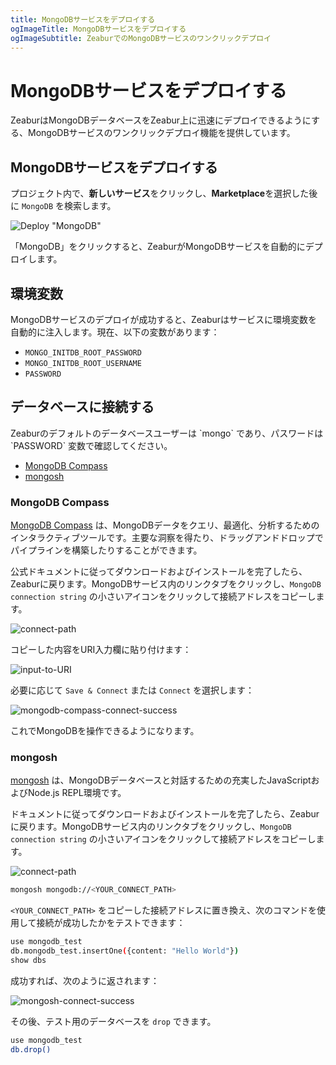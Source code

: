 ```yaml
---
title: MongoDBサービスをデプロイする
ogImageTitle: MongoDBサービスをデプロイする
ogImageSubtitle: ZeaburでのMongoDBサービスのワンクリックデプロイ
---
```



# MongoDBサービスをデプロイする

ZeaburはMongoDBデータベースをZeabur上に迅速にデプロイできるようにする、MongoDBサービスのワンクリックデプロイ機能を提供しています。

## MongoDBサービスをデプロイする

プロジェクト内で、**新しいサービス**をクリックし、**Marketplace**を選択した後に `MongoDB` を検索します。

![Deploy "MongoDB"](/databases/mongodb/deploy-mongodb.gif)

「MongoDB」をクリックすると、ZeaburがMongoDBサービスを自動的にデプロイします。

## 環境変数

MongoDBサービスのデプロイが成功すると、Zeaburはサービスに環境変数を自動的に注入します。現在、以下の変数があります：

- `MONGO_INITDB_ROOT_PASSWORD`
- `MONGO_INITDB_ROOT_USERNAME`
- `PASSWORD`

## データベースに接続する

<Callout type="info" emoji="ℹ️">
Zeaburのデフォルトのデータベースユーザーは `mongo` であり、パスワードは `PASSWORD` 変数で確認してください。
</Callout>

- [MongoDB Compass](https://www.mongodb.com/products/compass)
- [mongosh](https://www.mongodb.com/docs/mongodb-shell/)

### MongoDB Compass

[MongoDB Compass](https://www.mongodb.com/products/compass) は、MongoDBデータをクエリ、最適化、分析するためのインタラクティブツールです。主要な洞察を得たり、ドラッグアンドドロップでパイプラインを構築したりすることができます。

公式ドキュメントに従ってダウンロードおよびインストールを完了したら、Zeaburに戻ります。MongoDBサービス内のリンクタブをクリックし、`MongoDB connection string` の小さいアイコンをクリックして接続アドレスをコピーします。

![connect-path](/databases/mongodb/connect-path.png)

コピーした内容をURI入力欄に貼り付けます：

![input-to-URI](/databases/mongodb/input-to-URI.png)

必要に応じて `Save & Connect` または `Connect` を選択します：

![mongodb-compass-connect-success](/databases/mongodb/mongodb-compass-connect-success.png)

これでMongoDBを操作できるようになります。

### mongosh

[mongosh](https://www.mongodb.com/docs/mongodb-shell/) は、MongoDBデータベースと対話するための充実したJavaScriptおよびNode.js REPL環境です。

ドキュメントに従ってダウンロードおよびインストールを完了したら、Zeaburに戻ります。MongoDBサービス内のリンクタブをクリックし、`MongoDB connection string` の小さいアイコンをクリックして接続アドレスをコピーします。

![connect-path](/databases/mongodb/connect-path.png)

```bash
mongosh mongodb://<YOUR_CONNECT_PATH>
```

`<YOUR_CONNECT_PATH>` をコピーした接続アドレスに置き換え、次のコマンドを使用して接続が成功したかをテストできます：

```bash
use mongodb_test
db.mongodb_test.insertOne({content: "Hello World"})
show dbs
```

成功すれば、次のように返されます：

![mongosh-connect-success](/databases/mongodb/mongosh-connect-success.png)

その後、テスト用のデータベースを `drop` できます。

```bash
use mongodb_test
db.drop()
```